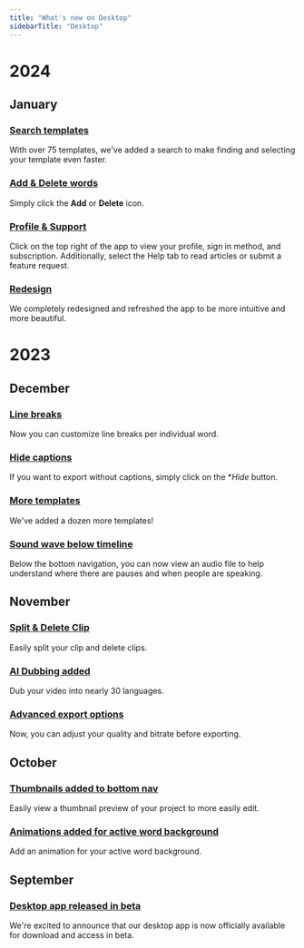 ```yaml
---
title: "What's new on Desktop"
sidebarTitle: "Desktop"
---
```

<Snippet file="new-features.mdx" />

# 2024 #

## January ##

### [Search templates](/docs/captions/templates) ###
With over 75 templates, we've added a search to make finding and selecting your template even faster.

### [Add & Delete words](/docs/captions/add-captions) ###
Simply click the **Add** or **Delete** icon.

### [Profile & Support](/docs/subscriptions) ###
Click on the top right of the app to view your profile, sign in method, and subscription. Additionally, select the Help tab to read articles or submit a feature request.

### [Redesign](/docs/app/desktop) ###
We completely redesigned and refreshed the app to be more intuitive and more beautiful.


# 2023 #

## December ##

### [Line breaks](/docs/captions/word-effects) ###
Now you can customize line breaks per individual word.

### [Hide captions](/docs/captions/hide-and-delete) ###
If you want to export without captions, simply click on the **Hide* button.


### [More templates](/docs/captions/templates) ###
We've added a dozen more templates!

### [Sound wave below timeline](/docs/app/desktop) ###
Below the bottom navigation, you can now view an audio file to help understand where there are pauses and when people are speaking.

## November ##

### [Split & Delete Clip](/docs/timeline/split-delete) ###
Easily split your clip and delete clips.

### [AI Dubbing added](/docs/translation/dubbing) ###
Dub your video into nearly 30 languages.

### [Advanced export options](/docs/settings/export) ###
Now, you can adjust your quality and bitrate before exporting.

## October ##

### [Thumbnails added to bottom nav](/docs/app/desktop) ###
Easily view a thumbnail preview of your project to more easily edit.

### [Animations added for active word background](/docs/captions/styles) ###
Add an animation for your active word background.

## September ##

### [Desktop app released in beta](/docs/app/desktop) ###
We're excited to announce that our desktop app is now officially available for download and access in beta.